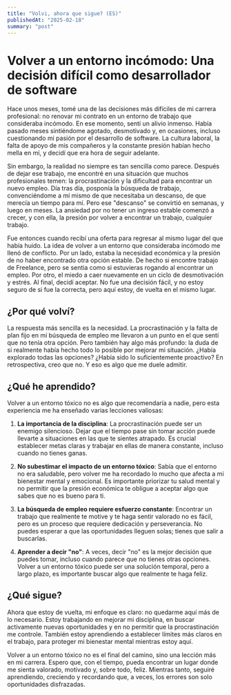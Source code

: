 ```yaml
---
title: "Volvi, ahora que sigue? (ES)"
publishedAt: "2025-02-18"
summary: "post"
---
```


# Volver a un entorno incómodo: Una decisión difícil como desarrollador de software

Hace unos meses, tomé una de las decisiones más difíciles de mi carrera profesional: no renovar mi contrato en un entorno de trabajo que consideraba incómodo. En ese momento, sentí un alivio inmenso. Había pasado meses sintiéndome agotado, desmotivado y, en ocasiones, incluso cuestionando mi pasión por el desarrollo de software. La cultura laboral, la falta de apoyo de mis compañeros y la constante presión habían hecho mella en mí, y decidí que era hora de seguir adelante.

Sin embargo, la realidad no siempre es tan sencilla como parece. Después de dejar ese trabajo, me encontré en una situación que muchos profesionales temen: la procrastinación y la dificultad para encontrar un nuevo empleo. Día tras día, posponía la búsqueda de trabajo, convenciéndome a mí mismo de que necesitaba un descanso, de que merecía un tiempo para mí. Pero ese "descanso" se convirtió en semanas, y luego en meses. La ansiedad por no tener un ingreso estable comenzó a crecer, y con ella, la presión por volver a encontrar un trabajo, cualquier trabajo.

Fue entonces cuando recibí una oferta para regresar al mismo lugar del que había huido. La idea de volver a un entorno que consideraba incómodo me llenó de conflicto. Por un lado, estaba la necesidad económica y la presión de no haber encontrado otra opción estable. De hecho si encontre trabajo de Freelance, pero se sentia como si estuvieras rogando al encontrar un empleo. Por otro, el miedo a caer nuevamente en un ciclo de desmotivación y estrés. Al final, decidí aceptar. No fue una decisión fácil, y no estoy seguro de si fue la correcta, pero aquí estoy, de vuelta en el mismo lugar.

## ¿Por qué volví?

La respuesta más sencilla es la necesidad. La procrastinación y la falta de plan fijo en mi búsqueda de empleo me llevaron a un punto en el que sentí que no tenía otra opción. Pero también hay algo más profundo: la duda de si realmente había hecho todo lo posible por mejorar mi situación. ¿Había explorado todas las opciones? ¿Había sido lo suficientemente proactivo? En retrospectiva, creo que no. Y eso es algo que me duele admitir.

## ¿Qué he aprendido?

Volver a un entorno tóxico no es algo que recomendaría a nadie, pero esta experiencia me ha enseñado varias lecciones valiosas:

1. **La importancia de la disciplina**: La procrastinación puede ser un enemigo silencioso. Dejar que el tiempo pase sin tomar acción puede llevarte a situaciones en las que te sientes atrapado. Es crucial establecer metas claras y trabajar en ellas de manera constante, incluso cuando no tienes ganas.

2. **No subestimar el impacto de un entorno tóxico**: Sabía que el entorno no era saludable, pero volver me ha recordado lo mucho que afecta a mi bienestar mental y emocional. Es importante priorizar tu salud mental y no permitir que la presión económica te obligue a aceptar algo que sabes que no es bueno para ti.

3. **La búsqueda de empleo requiere esfuerzo constante**: Encontrar un trabajo que realmente te motive y te haga sentir valorado no es fácil, pero es un proceso que requiere dedicación y perseverancia. No puedes esperar a que las oportunidades lleguen solas; tienes que salir a buscarlas.

4. **Aprender a decir "no"**: A veces, decir "no" es la mejor decisión que puedes tomar, incluso cuando parece que no tienes otras opciones. Volver a un entorno tóxico puede ser una solución temporal, pero a largo plazo, es importante buscar algo que realmente te haga feliz.

## ¿Qué sigue?

Ahora que estoy de vuelta, mi enfoque es claro: no quedarme aquí más de lo necesario. Estoy trabajando en mejorar mi disciplina, en buscar activamente nuevas oportunidades y en no permitir que la procrastinación me controle. También estoy aprendiendo a establecer límites más claros en el trabajo, para proteger mi bienestar mental mientras estoy aquí.

Volver a un entorno tóxico no es el final del camino, sino una lección más en mi carrera. Espero que, con el tiempo, pueda encontrar un lugar donde me sienta valorado, motivado y, sobre todo, feliz. Mientras tanto, seguiré aprendiendo, creciendo y recordando que, a veces, los errores son solo oportunidades disfrazadas.
